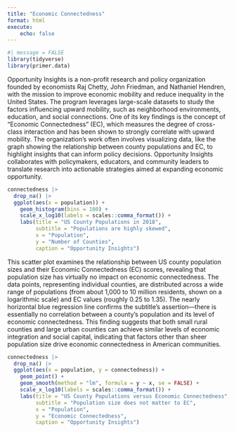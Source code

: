 ```yaml
---
title: "Economic Connectedness"
format: html
execute:
    echo: false
---
```


```r
#| message = FALSE
library(tidyverse)
library(primer.data)
```

Opportunity Insights is a non-profit research and policy organization founded by economists Raj Chetty, John Friedman, and Nathaniel Hendren, with the mission to improve economic mobility and reduce inequality in the United States. The program leverages large-scale datasets to study the factors influencing upward mobility, such as neighborhood environments, education, and social connections. One of its key findings is the concept of "Economic Connectedness" (EC), which measures the degree of cross-class interaction and has been shown to strongly correlate with upward mobility. The organization's work often involves visualizing data, like the graph showing the relationship between county populations and EC, to highlight insights that can inform policy decisions. Opportunity Insights collaborates with policymakers, educators, and community leaders to translate research into actionable strategies aimed at expanding economic opportunity.

```r
connectedness |> 
  drop_na() |> 
  ggplot(aes(x = population)) +
    geom_histogram(bins = 100) +
    scale_x_log10(labels = scales::comma_format()) +
    labs(title = "US County Populations in 2018",
         subtitle = "Populations are highly skewed",
         x = "Population",
         y = "Number of Counties",
         caption = "Opportunity Insights")
```

This scatter plot examines the relationship between US county population sizes and their Economic Connectedness (EC) scores, revealing that population size has virtually no impact on economic connectedness. The data points, representing individual counties, are distributed across a wide range of populations (from about 1,000 to 10 million residents, shown on a logarithmic scale) and EC values (roughly 0.25 to 1.35). The nearly horizontal blue regression line confirms the subtitle's assertion—there is essentially no correlation between a county's population and its level of economic connectedness. This finding suggests that both small rural counties and large urban counties can achieve similar levels of economic integration and social capital, indicating that factors other than sheer population size drive economic connectedness in American communities.


```r
connectedness |> 
  drop_na() |> 
  ggplot(aes(x = population, y = connectedness)) +
    geom_point() +
    geom_smooth(method = "lm", formula = y ~ x, se = FALSE) +
    scale_x_log10(labels = scales::comma_format()) +
    labs(title = "US County Populations versus Economic Connectedness",
         subtitle = "Population size does not matter to EC",
         x = "Population",
         y = "Economic Connectedness",
         caption = "Opportunity Insights")
```


